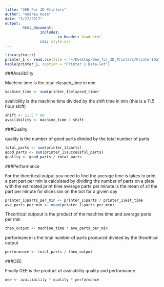 ```yaml
---
title: "OEE For 3D Printers"
author: "Andrew Rosa"
date: "5/27/2017"
output:
        html_document:
                includes:
                        in_header: head.html
                css: style.css
---
```




```r
library(knitr)
printer_1 <- read.csv(file = "~/Desktop/Oee_for_3D_Printers/Printer1Data.csv")
kable(printer_1, caption = "Printer 1 Data-Set")
```

###Availibility

Machine time is the total elasped_time in min.

```r
machine_time <- sum(printer_1$elapsed_time)
```

availibility is the machine time divided by the shift time in min (this is a 11.5 hour shift)

```r
shift <- 11.5 * 60
availibility <- machine_time / shift
```

###Quality

quality is the number of good parts divided by the total number of parts

```r
total_parts <- sum(printer_1$parts)
good_parts <- sum(printer_1$successful_parts)
quality <- good_parts / total_parts
```

###Performance

For the theoritical output you need to find the average time is takes to print a part part per min is calculated by dividing the number of parts on a plate with the estimated print time average parts per minute is the mean of all the part per minute for slices ran on the bot for a givien day

```r
printer_1$parts_per_min <- printer_1$parts / printer_1$est_time
ave_parts_per_min <- mean(printer_1$parts_per_min)
```

Theoritical outpout is the product of the machine time and average parts per min

```r
theo_output <- machine_time * ave_parts_per_min
```

performance is the total number of parts produced divided by the theoritical output

```r
performance <- total_parts / theo_output
```

###OEE

Finally OEE is the product of availability quality and performance. 

```r
oee <- availibility * quality * performance
```











